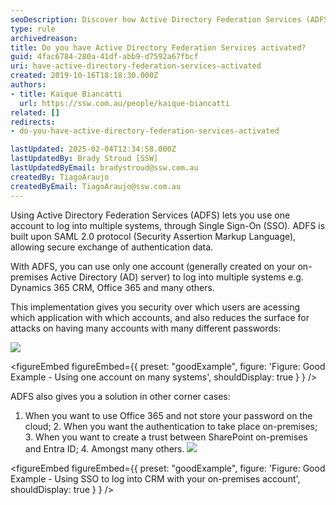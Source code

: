```yaml
---
seoDescription: Discover how Active Directory Federation Services (ADFS) enables Single Sign-On (SSO) for secure access to multiple systems like Office 365 and Dynamics 365.
type: rule
archivedreason:
title: Do you have Active Directory Federation Services activated?
guid: 4fac6784-280a-41df-abb9-d7592a67fbcf
uri: have-active-directory-federation-services-activated
created: 2019-10-16T18:18:30.000Z
authors:
- title: Kaique Biancatti
  url: https://ssw.com.au/people/kaique-biancatti
related: []
redirects:
- do-you-have-active-directory-federation-services-activated

lastUpdated: 2025-02-04T12:34:58.000Z
lastUpdatedBy: Brady Stroud [SSW]
lastUpdatedByEmail: bradystroud@ssw.com.au
createdBy: TiagoAraujo
createdByEmail: TiagoAraujo@ssw.com.au
---
```


Using Active Directory Federation Services (ADFS) lets you use one account to log into multiple systems, through Single Sign-On (SSO).
ADFS is built upon SAML 2.0 protocol (Security Assertion Markup Language), allowing secure exchange of authentication data.

With ADFS, you can use only one account (generally created on your on-premises Active Directory (AD) server) to log into multiple systems e.g. Dynamics 365 CRM, Office 365 and many others.

This implementation gives you security over which users are acessing which application with which accounts, and also reduces the surface for attacks on having many accounts with many different passwords:

![](/uploads/rules/have-active-directory-federation-services-activated/sso.png)

<figureEmbed figureEmbed={{
  preset: "goodExample",
  figure: 'Figure: Good Example - Using one account on many systems',
  shouldDisplay: true
} } />


ADFS also gives you a solution in other corner cases:

  1. When you want to use Office 365 and not store your password on the cloud;  2. When you want the authentication to take place on-premises;  3. When you want to create a trust between SharePoint on-premises and Entra ID;  4. Amongst many others.
![](/uploads/rules/have-active-directory-federation-services-activated/adfs.jpg)

<figureEmbed figureEmbed={{
  preset: "goodExample",
  figure: 'Figure: Good Example - Using SSO to log into CRM with your on-premises account',
  shouldDisplay: true
} } />
